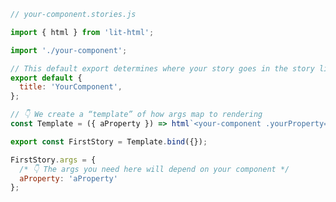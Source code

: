 ```js
// your-component.stories.js

import { html } from 'lit-html';

import './your-component';

// This default export determines where your story goes in the story list
export default {
  title: 'YourComponent',
};

// 👇 We create a “template” of how args map to rendering
const Template = ({ aProperty }) => html`<your-component .yourProperty=${aProperty}></your-component>`;

export const FirstStory = Template.bind({});

FirstStory.args = {
  /* 👇 The args you need here will depend on your component */
  aProperty: 'aProperty'
};
```
